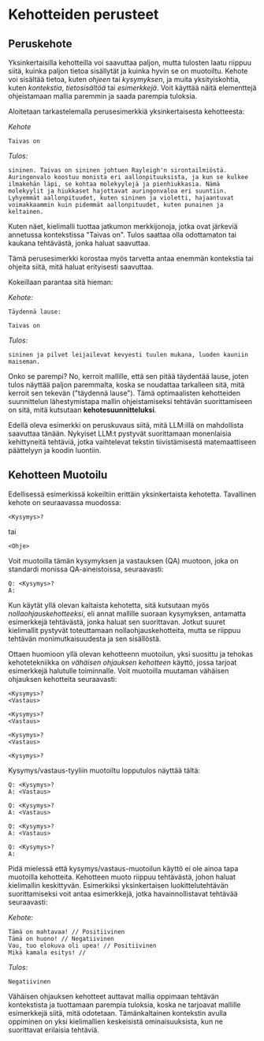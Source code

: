 # Kehotteiden perusteet

## Peruskehote

Yksinkertaisilla kehotteilla voi saavuttaa paljon, mutta tulosten laatu riippuu siitä, kuinka paljon tietoa sisällytät ja kuinka hyvin se on muotoiltu. Kehote voi sisältää tietoa, kuten *ohjeen* tai *kysymyksen*, ja muita yksityiskohtia, kuten *kontekstia*, *tietosisältöä* tai *esimerkkejä*. Voit käyttää näitä elementtejä ohjeistamaan mallia paremmin ja saada parempia tuloksia.

Aloitetaan tarkastelemalla perusesimerkkiä yksinkertaisesta kehotteesta:

*Kehote*
```
Taivas on
```

*Tulos:*
```
sininen. Taivas on sininen johtuen Rayleigh'n sirontailmiöstä. Auringonvalo koostuu monista eri aallonpituuksista, ja kun se kulkee ilmakehän läpi, se kohtaa molekyylejä ja pienhiukkasia. Nämä molekyylit ja hiukkaset hajottavat auringonvaloa eri suuntiin. Lyhyemmät aallonpituudet, kuten sininen ja violetti, hajaantuvat voimakkaammin kuin pidemmät aallonpituudet, kuten punainen ja keltainen.

```

Kuten näet, kielimalli tuottaa jatkumon merkkijonoja, jotka ovat järkeviä annetussa kontekstissa "Taivas on". Tulos saattaa olla odottamaton tai kaukana tehtävästä, jonka haluat saavuttaa.

Tämä perusesimerkki korostaa myös tarvetta antaa enemmän kontekstia tai ohjeita siitä, mitä haluat erityisesti saavuttaa.

Kokeillaan parantaa sitä hieman:

*Kehote:*
```
Täydennä lause: 

Taivas on
```

*Tulos:*

```
sininen ja pilvet leijailevat kevyesti tuulen mukana, luoden kauniin maiseman.
```

Onko se parempi? No, kerroit mallille, että sen pitää täydentää lause, joten tulos näyttää paljon paremmalta, koska se noudattaa tarkalleen sitä, mitä kerroit sen tekevän ("täydennä lause"). Tämä optimaalisten kehotteiden suunnittelun lähestymistapa mallin ohjeistamiseksi tehtävän suorittamiseen on sitä, mitä kutsutaan **kehotesuunnitteluksi**.

Edellä oleva esimerkki on peruskuvaus siitä, mitä LLM:illä on mahdollista saavuttaa tänään. Nykyiset LLM:t pystyvät suorittamaan monenlaisia kehittyneitä tehtäviä, jotka vaihtelevat tekstin tiivistämisestä matemaattiseen päättelyyn ja koodin luontiin.

## Kehotteen Muotoilu

Edellisessä esimerkissä kokeiltiin erittäin yksinkertaista kehotetta. Tavallinen kehote on seuraavassa muodossa:

```
<Kysymys>?
```

tai 

```
<Ohje>
```
 
Voit muotoilla tämän kysymyksen ja vastauksen (QA) muotoon, joka on standardi monissa QA-aineistoissa, seuraavasti:

```
Q: <Kysymys>?
A: 
```

Kun käytät yllä olevan kaltaista kehotetta, sitä kutsutaan myös *nollaohjauskehotteeksi*, eli annat mallille suoraan kysymyksen, antamatta esimerkkejä tehtävästä, jonka haluat sen suorittavan. Jotkut suuret kielimallit pystyvät toteuttamaan nollaohjauskehotteita, mutta se riippuu tehtävän monimutkaisuudesta ja sen sisällöstä.

Ottaen huomioon yllä olevan kehotteenn muotoilun, yksi suosittu ja tehokas kehotetekniikka on *vähäisen ohjauksen kehotteen* käyttö, jossa tarjoat esimerkkejä halutulle toiminnalle. Voit muotoilla muutaman vähäisen ohjauksen kehotteita seuraavasti:

```
<Kysymys>?
<Vastaus>

<Kysymys>?
<Vastaus>

<Kysymys>?
<Vastaus>

<Kysymys>?

```

Kysymys/vastaus-tyyliin muotoiltu lopputulos näyttää tältä:

```
Q: <Kysymys>?
A: <Vastaus>

Q: <Kysymys>?
A: <Vastaus>

Q: <Kysymys>?
A: <Vastaus>

Q: <Kysymys>?
A:
```

Pidä mielessä että kysymys/vastaus-muotoilun käyttö ei ole ainoa tapa muotoilla kehotteita. Kehotteen muoto riippuu tehtävästä, johon haluat kielimallin keskittyvän. Esimerkiksi yksinkertaisen luokittelutehtävän suorittamiseksi voit antaa esimerkkejä, jotka havainnollistavat tehtävää seuraavasti:

*Kehote:*
```
Tämä on mahtavaa! // Positiivinen
Tämä on huono! // Negatiivinen
Vau, tuo elokuva oli upea! // Positiivinen
Mikä kamala esitys! //
```

*Tulos:*
```
Negatiivinen
```

Vähäisen ohjauksen kehotteet auttavat mallia oppimaan tehtävän kontekstista ja tuottamaan parempia tuloksia, koska ne tarjoavat mallille esimerkkejä siitä, mitä odotetaan. Tämänkaltainen kontekstin avulla oppiminen on yksi kielimallien keskeisistä ominaisuuksista, kun ne suorittavat erilaisia tehtäviä.